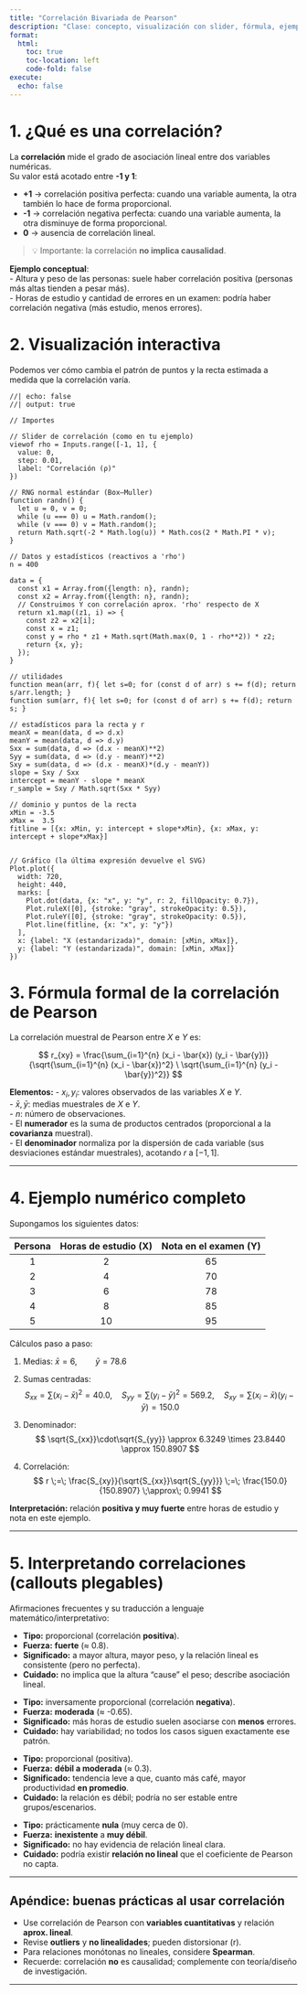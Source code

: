 ```yaml
---
title: "Correlación Bivariada de Pearson"
description: "Clase: concepto, visualización con slider, fórmula, ejemplo e interpretaciones."
format:
  html:
    toc: true
    toc-location: left
    code-fold: false
execute:
  echo: false
---
```


# 1. ¿Qué es una correlación?
  
  La **correlación** mide el grado de asociación lineal entre dos variables numéricas.  
Su valor está acotado entre **-1 y 1**:
  
  - **+1** → correlación positiva perfecta: cuando una variable aumenta, la otra también lo hace de forma proporcional.
- **-1** → correlación negativa perfecta: cuando una variable aumenta, la otra disminuye de forma proporcional.
- **0** → ausencia de correlación lineal.

> 💡 Importante: la correlación **no implica causalidad**.

**Ejemplo conceptual**:  
  - Altura y peso de las personas: suele haber correlación positiva (personas más altas tienden a pesar más).  
- Horas de estudio y cantidad de errores en un examen: podría haber correlación negativa (más estudio, menos errores).


  
# 2. Visualización interactiva
  
  Podemos ver cómo cambia el patrón de puntos y la recta estimada a medida que la correlación varía.

```ojs
//| echo: false
//| output: true

// Importes

// Slider de correlación (como en tu ejemplo)
viewof rho = Inputs.range([-1, 1], {
  value: 0,
  step: 0.01,
  label: "Correlación (ρ)"
})

// RNG normal estándar (Box–Muller)
function randn() {
  let u = 0, v = 0;
  while (u === 0) u = Math.random();
  while (v === 0) v = Math.random();
  return Math.sqrt(-2 * Math.log(u)) * Math.cos(2 * Math.PI * v);
}

```


```ojs

// Datos y estadísticos (reactivos a 'rho')
n = 400

data = {
  const x1 = Array.from({length: n}, randn);
  const x2 = Array.from({length: n}, randn);
  // Construimos Y con correlación aprox. 'rho' respecto de X
  return x1.map((z1, i) => {
    const z2 = x2[i];
    const x = z1;
    const y = rho * z1 + Math.sqrt(Math.max(0, 1 - rho**2)) * z2;
    return {x, y};
  });
}

// utilidades
function mean(arr, f){ let s=0; for (const d of arr) s += f(d); return s/arr.length; }
function sum(arr, f){ let s=0; for (const d of arr) s += f(d); return s; }

// estadísticos para la recta y r
meanX = mean(data, d => d.x)
meanY = mean(data, d => d.y)
Sxx = sum(data, d => (d.x - meanX)**2)
Syy = sum(data, d => (d.y - meanY)**2)
Sxy = sum(data, d => (d.x - meanX)*(d.y - meanY))
slope = Sxy / Sxx
intercept = meanY - slope * meanX
r_sample = Sxy / Math.sqrt(Sxx * Syy)

// dominio y puntos de la recta
xMin = -3.5
xMax =  3.5
fitline = [{x: xMin, y: intercept + slope*xMin}, {x: xMax, y: intercept + slope*xMax}]


```



```ojs

// Gráfico (la última expresión devuelve el SVG)
Plot.plot({
  width: 720,
  height: 440,
  marks: [
    Plot.dot(data, {x: "x", y: "y", r: 2, fillOpacity: 0.7}),
    Plot.ruleX([0], {stroke: "gray", strokeOpacity: 0.5}),
    Plot.ruleY([0], {stroke: "gray", strokeOpacity: 0.5}),
    Plot.line(fitline, {x: "x", y: "y"})
  ],
  x: {label: "X (estandarizada)", domain: [xMin, xMax]},
  y: {label: "Y (estandarizada)", domain: [xMin, xMax]}
})

```




# 3. Fórmula formal de la correlación de Pearson

La correlación muestral de Pearson entre $X$ e $Y$ es:

$$
r_{xy} = \frac{\sum_{i=1}^{n} (x_i - \bar{x}) (y_i - \bar{y})}
{\sqrt{\sum_{i=1}^{n} (x_i - \bar{x})^2} \ \sqrt{\sum_{i=1}^{n} (y_i - \bar{y})^2}}
$$

**Elementos:**
- $x_i, y_i$: valores observados de las variables $X$ e $Y$.  
- $\bar{x}, \bar{y}$: medias muestrales de $X$ e $Y$.  
- $n$: número de observaciones.  
- El **numerador** es la suma de productos centrados (proporcional a la **covarianza** muestral).  
- El **denominador** normaliza por la dispersión de cada variable (sus desviaciones estándar muestrales), acotando $r$ a $[-1, 1]$.

---

# 4. Ejemplo numérico completo

Supongamos los siguientes datos:

| Persona | Horas de estudio (X) | Nota en el examen (Y) |
|:------:|:---------------------:|:---------------------:|
|   1    |          2            |          65           |
|   2    |          4            |          70           |
|   3    |          6            |          78           |
|   4    |          8            |          85           |
|   5    |         10            |          95           |

Cálculos paso a paso:

1. Medias:
   $\bar{x} = 6, \qquad \bar{y} = 78.6$

2. Sumas centradas:
   $$
   S_{xx}=\sum (x_i-\bar{x})^2 = 40.0, \quad
   S_{yy}=\sum (y_i-\bar{y})^2 = 569.2, \quad
   S_{xy}=\sum (x_i-\bar{x})(y_i-\bar{y}) = 150.0
   $$

3. Denominador:
   $$
   \sqrt{S_{xx}}\cdot\sqrt{S_{yy}} \approx 6.3249 \times 23.8440 \approx 150.8907
   $$

4. Correlación:
   $$
   r \;=\; \frac{S_{xy}}{\sqrt{S_{xx}}\sqrt{S_{yy}}}
     \;=\; \frac{150.0}{150.8907}
     \;\approx\; 0.9941
   $$

**Interpretación:** relación **positiva y muy fuerte** entre horas de estudio y nota en este ejemplo.

---

# 5. Interpretando correlaciones (callouts plegables)

Afirmaciones frecuentes y su traducción a lenguaje matemático/interpretativo:

::: {.callout-tip collapse="true" title="“Altura y peso tienen una correlación de 0.80.”"}
- **Tipo:** proporcional (correlación **positiva**).  
- **Fuerza:** **fuerte** (≈ 0.8).  
- **Significado:** a mayor altura, mayor peso, y la relación lineal es consistente (pero no perfecta).  
- **Cuidado:** no implica que la altura “cause” el peso; describe asociación lineal.
:::

::: {.callout-warning collapse="true" title="“Horas de estudio y errores tienen una correlación de -0.65.”"}
- **Tipo:** inversamente proporcional (correlación **negativa**).  
- **Fuerza:** **moderada** (≈ -0.65).  
- **Significado:** más horas de estudio suelen asociarse con **menos** errores.  
- **Cuidado:** hay variabilidad; no todos los casos siguen exactamente ese patrón.
:::

::: {.callout-note collapse="true" title="“Consumo de café y productividad tienen una correlación de 0.30.”"}
- **Tipo:** proporcional (positiva).  
- **Fuerza:** **débil a moderada** (≈ 0.3).  
- **Significado:** tendencia leve a que, cuanto más café, mayor productividad **en promedio**.  
- **Cuidado:** la relación es débil; podría no ser estable entre grupos/escenarios.
:::

::: {.callout-important collapse="true" title="“La correlación entre dos variables es -0.05.”"}
- **Tipo:** prácticamente **nula** (muy cerca de 0).  
- **Fuerza:** **inexistente** a **muy débil**.  
- **Significado:** no hay evidencia de relación lineal clara.  
- **Cuidado:** podría existir **relación no lineal** que el coeficiente de Pearson no capta.
:::

---

## Apéndice: buenas prácticas al usar correlación

- Use correlación de Pearson con **variables cuantitativas** y relación **aprox. lineal**.  
- Revise **outliers** y **no linealidades**; pueden distorsionar \(r\).  
- Para relaciones monótonas no lineales, considere **Spearman**.  
- Recuerde: correlación **no** es causalidad; complemente con teoría/diseño de investigación.

---
